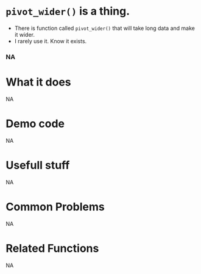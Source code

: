 # [`pivot_wider()`]{.blue} is a thing. 
+ There is function called `pivot_wider()` that will take long data and make it wider.
+ I rarely use it.  Know it exists.
 
 
### NA{.center} 
 
# What it does 
NA  
 
# Demo code 
NA  
 
# Usefull stuff 
NA  
 
# Common Problems 
NA  
 
# Related Functions 
NA  

